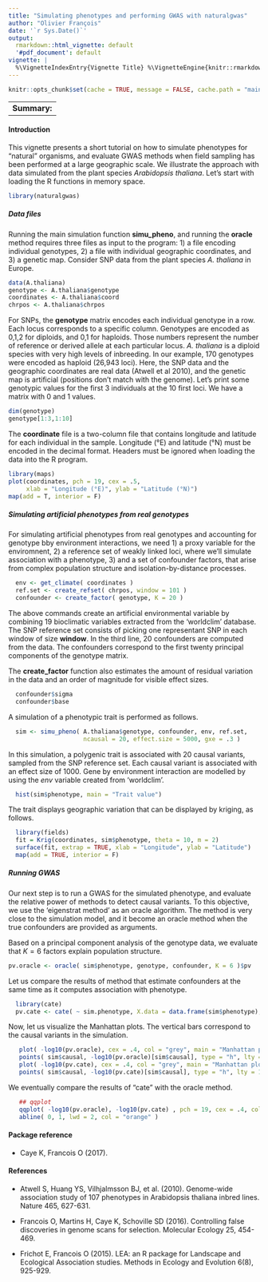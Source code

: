 ```yaml
--- 
title: "Simulating phenotypes and performing GWAS with naturalgwas"
author: "Olivier François"
date: '`r Sys.Date()`'
output:
  rmarkdown::html_vignette: default
  '#pdf_document': default
vignette: |
  %\VignetteIndexEntry{Vignette Title} %\VignetteEngine{knitr::rmarkdown} %\VignetteEncoding{UTF-8}
---
```


```r
knitr::opts_chunk$set(cache = TRUE, message = FALSE, cache.path = "main-vignette_cache/")
```




----
**Summary:** 
----

#### Introduction

This vignette presents a short tutorial on how to simulate phenotypes for "natural" organisms, and evaluate GWAS methods when field sampling has been performed at a large geographic scale. We illustrate the approach with data simulated from the plant species *Arabidopsis thaliana*. Let's start with loading the R functions in memory space.


```r
library(naturalgwas)
```



##### Data files

Running the main simulation function **simu_pheno**, and running the **oracle** method requires three files as input to the program: 1) a file encoding individual genotypes, 2) a file with individual geographic coordinates, and 3) a genetic map. Consider SNP data from the plant species *A. thaliana* in Europe.


```r
data(A.thaliana)
genotype <- A.thaliana$genotype
coordinates <- A.thaliana$coord
chrpos <- A.thaliana$chrpos 
```

For SNPs, the **genotype** matrix encodes each individual genotype in a row. Each locus corresponds to a specific column. Genotypes are encoded as 0,1,2 for diploids, and 0,1 for haploids. Those numbers represent the number of reference or derived allele at each particular locus. *A. thaliana* is a diploid species with very high levels of inbreeding. In our example, 170 genotypes were encoded as haploid (26,943 loci). Here, the SNP data and the geographic coordinates are real data (Atwell et al 2010), and the genetic map is artificial (positions don't match with the genome). Let's print some genotypic values for the first 3 individuals at the 10 first loci. We have a matrix with 0 and 1 values.  

```r
dim(genotype)
genotype[1:3,1:10]
```

The **coordinate** file is a two-column file that contains longitude and latitude for each individual in the sample. Longitude (°E) and latitude (°N) must be encoded in the decimal format. Headers must be ignored when loading the data into the R program. 


```r
library(maps)
plot(coordinates, pch = 19, cex = .5, 
     xlab = "Longitude (°E)", ylab = "Latitude (°N)")
map(add = T, interior = F)
```



##### Simulating artificial phenotypes from real genotypes

For simulating artificial phenotypes from real genotypes and accounting for genotype bby environment interactions, we need 1) a proxy variable for the enviromnent, 2) a reference set of weakly linked loci, where we'll simulate association with a phenotype, 3) and a set of confounder factors, that arise from complex population structure and isolation-by-distance processes.  

```r
  env <- get_climate( coordinates )
  ref.set <- create_refset( chrpos, window = 101 )
  confounder <- create_factor( genotype, K = 20 )
```  
  
The above commands create an artificial environmental variable by combining 19 bioclimatic variables extracted from the 'worldclim' database. The SNP reference set consists of picking one representant SNP in each window of size **window**. In the third line, 20 confounders are computed from the data. The confounders correspond to the first twenty principal components of the genotype matrix. 

The **create_factor** function also estimates the amount of residual variation in the data and an order of magnitude for visible effect sizes.

```r
  confounder$sigma 
  confounder$base 
```  

A simulation of a phenotypic trait is performed as follows.
```r
  sim <- simu_pheno( A.thaliana$genotype, confounder, env, ref.set,
                     ncausal = 20, effect.size = 5000, gxe = .3 )
```

In this simulation, a polygenic trait is associated with 20 causal variants, sampled from the SNP reference set. Each causal variant is associated with an effect size of 1000. Gene by environment interaction are modelled by using the *env* variable created from 'worldclim'. 


```r
  hist(sim$phenotype, main = "Trait value")
```

The trait displays geographic variation that can be displayed by kriging, as follows. 

```r
  library(fields)
  fit = Krig(coordinates, sim$phenotype, theta = 10, m = 2)
  surface(fit, extrap = TRUE, xlab = "Longitude", ylab = "Latitude")
  map(add = TRUE, interior = F)
```






##### Running GWAS

Our next step is to run a GWAS for the simulated phenotype, and evaluate the relative power of methods to detect causal variants. To this objective, we use the 'eigenstrat method' as an oracle algorithm. The method is very close to the simulation model, and it become an oracle method when the true confounders are provided as arguments.

Based on a principal component analysis of the genotype data, we evaluate that $K = 6$ factors explain population structure.  


```r
pv.oracle <- oracle( sim$phenotype, genotype, confounder, K = 6 )$pv
```

Let us compare the results of method that estimate confounders at the same time as it computes association with phenotype. 


```r
  library(cate)
  pv.cate <- cate( ~ sim.phenotype, X.data = data.frame(sim$phenotype), Y = genotype, r = 6, calibrate = TRUE)$beta.p.value
```

Now, let us visualize the Manhattan plots. The vertical bars correspond to the causal variants in the simulation. 

```r
   plot( -log10(pv.oracle), cex = .4, col = "grey", main = "Manhattan plot" )
   points( sim$causal, -log10(pv.oracle)[sim$causal], type = "h", lty = 1, col = "blue" )
   plot( -log10(pv.cate), cex = .4, col = "grey", main = "Manhattan plot" )
   points( sim$causal, -log10(pv.cate)[sim$causal], type = "h", lty = 1, col = "red" )
```

We eventually compare the results of "cate" with the oracle method.

```r
   ## qqplot
   qqplot( -log10(pv.oracle), -log10(pv.cate) , pch = 19, cex = .4, col = "grey" )
   abline( 0, 1, lwd = 2, col = "orange" )
```


#### Package reference

* Caye K,  Francois O (2017). 


#### References



* Atwell S, Huang YS, Vilhjalmsson BJ, et al. (2010). Genome-wide association study of 107 phenotypes in Arabidopsis thaliana inbred lines. Nature 465, 627-631.

* Francois O, Martins H, Caye K, Schoville SD (2016). Controlling false discoveries in genome scans for selection. Molecular Ecology 25, 454-469.

* Frichot E, Francois O (2015). LEA: an R package for Landscape and Ecological Association studies. Methods in Ecology and Evolution 6(8), 925-929.




